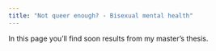 ```yaml
---
title: "Not queer enough? - Bisexual mental health"
---
```


In this page you'll find soon results from my master's thesis.
